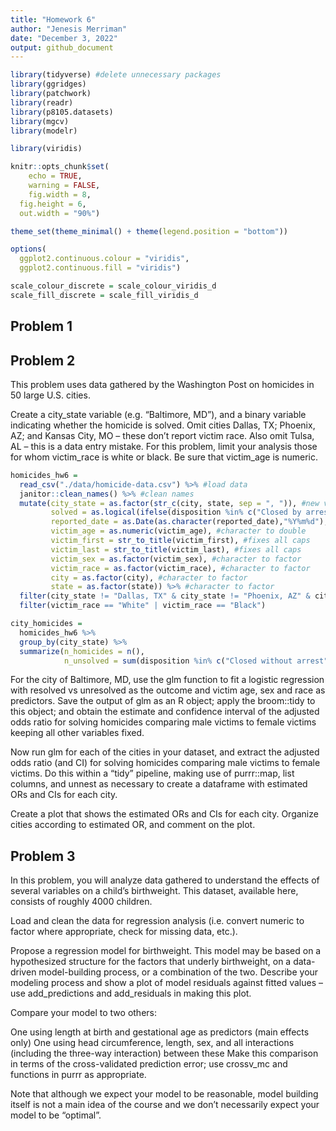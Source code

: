 ```yaml
---
title: "Homework 6"
author: "Jenesis Merriman"
date: "December 3, 2022"
output: github_document
---
```


```r
library(tidyverse) #delete unnecessary packages
library(ggridges)
library(patchwork)
library(readr)
library(p8105.datasets)
library(mgcv)
library(modelr)

library(viridis)

knitr::opts_chunk$set(
	echo = TRUE,
	warning = FALSE,
	fig.width = 8, 
  fig.height = 6,
  out.width = "90%")

theme_set(theme_minimal() + theme(legend.position = "bottom"))

options(
  ggplot2.continuous.colour = "viridis",
  ggplot2.continuous.fill = "viridis")

scale_colour_discrete = scale_colour_viridis_d
scale_fill_discrete = scale_fill_viridis_d
```

## Problem 1


## Problem 2

This problem uses data gathered by the Washington Post on homicides in 50 large U.S. cities.

Create a city_state variable (e.g. “Baltimore, MD”), and a binary variable indicating whether the homicide is solved. Omit cities Dallas, TX; Phoenix, AZ; and Kansas City, MO – these don’t report victim race. Also omit Tulsa, AL – this is a data entry mistake. For this problem, limit your analysis those for whom victim_race is white or black. Be sure that victim_age is numeric.

```r
homicides_hw6 =
  read_csv("./data/homicide-data.csv") %>% #load data
  janitor::clean_names() %>% #clean names
  mutate(city_state = as.factor(str_c(city, state, sep = ", ")), #new variable
         solved = as.logical(ifelse(disposition %in% c("Closed by arrest"), TRUE, FALSE)), #new variable
         reported_date = as.Date(as.character(reported_date),"%Y%m%d"), #date format
         victim_age = as.numeric(victim_age), #character to double
         victim_first = str_to_title(victim_first), #fixes all caps
         victim_last = str_to_title(victim_last), #fixes all caps
         victim_sex = as.factor(victim_sex), #character to factor
         victim_race = as.factor(victim_race), #character to factor
         city = as.factor(city), #character to factor
         state = as.factor(state)) %>% #character to factor
  filter(city_state != "Dallas, TX" & city_state != "Phoenix, AZ" & city_state != "Kansas City, MO" & city_state != "Tulsa, AL") %>%
  filter(victim_race == "White" | victim_race == "Black")
```

```r
city_homicides =
  homicides_hw6 %>%
  group_by(city_state) %>%
  summarize(n_homicides = n(),
            n_unsolved = sum(disposition %in% c("Closed without arrest","Open/No arrest")))
```


For the city of Baltimore, MD, use the glm function to fit a logistic regression with resolved vs unresolved as the outcome and victim age, sex and race as predictors. Save the output of glm as an R object; apply the broom::tidy to this object; and obtain the estimate and confidence interval of the adjusted odds ratio for solving homicides comparing male victims to female victims keeping all other variables fixed.

Now run glm for each of the cities in your dataset, and extract the adjusted odds ratio (and CI) for solving homicides comparing male victims to female victims. Do this within a “tidy” pipeline, making use of purrr::map, list columns, and unnest as necessary to create a dataframe with estimated ORs and CIs for each city.

Create a plot that shows the estimated ORs and CIs for each city. Organize cities according to estimated OR, and comment on the plot.


## Problem 3

In this problem, you will analyze data gathered to understand the effects of several variables on a child’s birthweight. This dataset, available here, consists of roughly 4000 children.

Load and clean the data for regression analysis (i.e. convert numeric to factor where appropriate, check for missing data, etc.).

Propose a regression model for birthweight. This model may be based on a hypothesized structure for the factors that underly birthweight, on a data-driven model-building process, or a combination of the two. Describe your modeling process and show a plot of model residuals against fitted values – use add_predictions and add_residuals in making this plot.

Compare your model to two others:

One using length at birth and gestational age as predictors (main effects only)
One using head circumference, length, sex, and all interactions (including the three-way interaction) between these
Make this comparison in terms of the cross-validated prediction error; use crossv_mc and functions in purrr as appropriate.

Note that although we expect your model to be reasonable, model building itself is not a main idea of the course and we don’t necessarily expect your model to be “optimal”.











